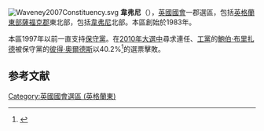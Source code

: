 [[File:Waveney2007Constituency.svg|right]]
'''韋弗尼'''（{{lang-en|Waveney}}），[[英國|英國]][[英國國會|國會]]一郡選區，包括[[英格蘭|英格蘭]][[英格蘭東|東部]][[薩福克郡|薩福克郡]]東北部，包括[[韋弗尼|韋弗尼]]北部。本區創始於1983年。

本區1997年以前一直支持[[保守黨_(英國)|保守黨]]。在[[2010年英國大選|2010年大選中]]尋求連任、[[工黨_(英國)|工黨]]的[[鮑伯·布里扎德|鮑伯·布里扎德]]被保守黨的[[彼得·奧爾德斯|彼得·奧爾德斯]]以40.2%<ref name="">{{cite news
|publisher=[[英國廣播公司|英國廣播公司]]
|date=2010年5月7日
|title=Election 2010/Constituency/Waveney
|url=http://news.bbc.co.uk/1/shared/election2010/results/constituency/e97.stm
|accessdate=2010年6月14日
|archive-date=2017年9月5日
|archive-url=https://web.archive.org/web/20170905004826/http://news.bbc.co.uk/1/shared/election2010/results/constituency/e97.stm
|dead-url=no
}}</ref>的選票擊敗。
==参考文献==
<div class="references-small">
<references></references>
</div>

{{DEFAULTSORT:Waveney (UK Parliament constituency)}}
[[Category:英國國會選區_(英格蘭東)|Category:英國國會選區 (英格蘭東)]]